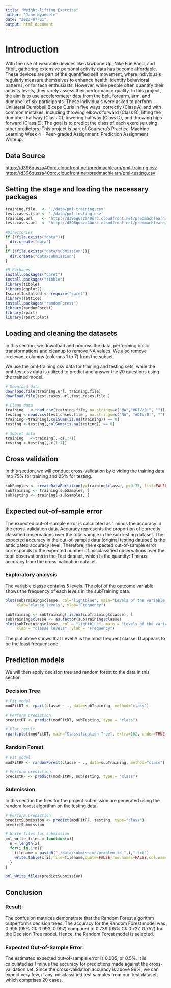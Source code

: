 ```yaml
---
title: "Weight-lifting Exercise"
author: "Jane Nyandele"
date: "2023-07-21"
output: html_document
---
```


# Introduction
With the rise of wearable devices like Jawbone Up, Nike FuelBand, and Fitbit, gathering extensive personal activity data has become affordable. These devices are part of the quantified self movement, where individuals regularly measure themselves to enhance health, identify behavioral patterns, or for tech enthusiasts. However, while people often quantify their activity levels, they rarely assess their performance quality. In this project, the aim is to use accelerometer data from the belt, forearm, arm, and dumbbell of six participants. These individuals were asked to perform Unilateral Dumbbell Biceps Curls in five ways: correctly (Class A) and with common mistakes, including throwing elbows forward (Class B), lifting the dumbbell halfway (Class C), lowering halfway (Class D), and throwing hips forward (Class E). The goal is to predict the class of each exercise using other predictors. This project is part of Coursera's Practical Machine Learning Week 4 - Peer-graded Assignment: Prediction Assignment Writeup.

## Data Source
<https://d396qusza40orc.cloudfront.net/predmachlearn/pml-training.csv>
<https://d396qusza40orc.cloudfront.net/predmachlearn/pml-testing.csv>


## Setting the stage and loading the necessary packages
```r

training.file   <- './data/pml-training.csv'
test.cases.file <- './data/pml-testing.csv'
training.url    <- 'http://d396qusza40orc.cloudfront.net/predmachlearn/pml-training.csv'
test.cases.url  <- 'http://d396qusza40orc.cloudfront.net/predmachlearn/pml-testing.csv'

#Directories
if (!file.exists("data")){
  dir.create("data")
}
if (!file.exists("data/submission")){
  dir.create("data/submission")
}

#R-Packages
install.packages("caret")
install.packages("tibble")
library(tibble)
library(ggplot2)
IscaretInstalled <- require("caret")
library(lattice)
install.packages("randomForest")
library(randomForest)
library(rpart)
library(rpart.plot)

```


## Loading and cleaning the datasets
In this section, we download and process the data, performing basic transformations and cleanup to remove NA values. We also remove irrelevant columns (columns 1 to 7) from the subset.

We use the pml-training.csv data for training and testing sets, while the pml-test.csv data is utilized to predict and answer the 20 questions using the trained model.
```r
# Download data
download.file(training.url, training.file)
download.file(test.cases.url,test.cases.file )

# Clean data
training   <-read.csv(training.file, na.strings=c("NA","#DIV/0!", ""))
testing <-read.csv(test.cases.file , na.strings=c("NA", "#DIV/0!", ""))
training<-training[,colSums(is.na(training)) == 0]
testing <-testing[,colSums(is.na(testing)) == 0]

# Subset data
training   <-training[,-c(1:7)]
testing <-testing[,-c(1:7)]
```


## Cross validation
In this section, we will conduct cross-validation by dividing the training data into 75% for training and 25% for testing.
```r
subSamples <- createDataPartition(y=training$classe, p=0.75, list=FALSE)
subTraining <- training[subSamples, ] 
subTesting <- training[-subSamples, ]
```

## Expected out-of-sample error
The expected out-of-sample error is calculated as 1 minus the accuracy in the cross-validation data. Accuracy represents the proportion of correctly classified observations over the total sample in the subTesting dataset. The expected accuracy in the out-of-sample data (original testing dataset) is the anticipated accuracy level. Therefore, the expected out-of-sample error corresponds to the expected number of misclassified observations over the total observations in the Test dataset, which is the quantity: 1 minus accuracy from the cross-validation dataset.

### Exploratory analysis
The variable classe contains 5 levels. The plot of the outcome variable shows the frequency of each levels in the subTraining data.
```r
plot(subTraining$classe, col="lightblue", main="Levels of the variable classe", 
     xlab="classe levels", ylab="Frequency")

subTraining <- subTraining[!is.na(subTraining$classe), ]
subTraining$classe <- as.factor(subTraining$classe)
plot(subTraining$classe, col = "lightblue", main = "Levels of the variable classe", 
     xlab = "classe levels", ylab = "Frequency")
```
The plot above shows that Level A is the most frequent classe. D appears to be the least frequent one.


## Prediction models
We will then apply decision tree and random forest to the data in this section

### Decision Tree
```r
# Fit model
modFitDT <- rpart(classe ~ ., data=subTraining, method="class")

# Perform prediction
predictDT <- predict(modFitDT, subTesting, type = "class")

# Plot result
rpart.plot(modFitDT, main="Classification Tree", extra=102, under=TRUE, faclen=0)
```

### Random Forest
```r
# Fit model
modFitRF <- randomForest(classe ~ ., data=subTraining, method="class")

# Perform prediction
predictRF <- predict(modFitRF, subTesting, type = "class")
```


### Submission
In this section the files for the project submission are generated using the random forest algorithm on the testing data.
```r
# Perform prediction
predictSubmission <- predict(modFitRF, testing, type="class")
predictSubmission
```

```r
# Write files for submission
pml_write_files = function(x){
  n = length(x)
  for(i in 1:n){
    filename = paste0("./data/submission/problem_id_",i,".txt")
    write.table(x[i],file=filename,quote=FALSE,row.names=FALSE,col.names=FALSE)
  }
}

pml_write_files(predictSubmission)
```

## Conclusion

### Result:
The confusion matrices demonstrate that the Random Forest algorithm outperforms decision trees. The accuracy for the Random Forest model was 0.995 (95% CI: 0.993, 0.997) compared to 0.739 (95% CI: 0.727, 0.752) for the Decision Tree model. Hence, the Random Forest model is selected.

### Expected Out-of-Sample Error:
The estimated expected out-of-sample error is 0.005, or 0.5%. It is calculated as 1 minus the accuracy for predictions made against the cross-validation set. Since the cross-validation accuracy is above 99%, we can expect very few, if any, misclassified test samples from our Test dataset, which comprises 20 cases.


































































